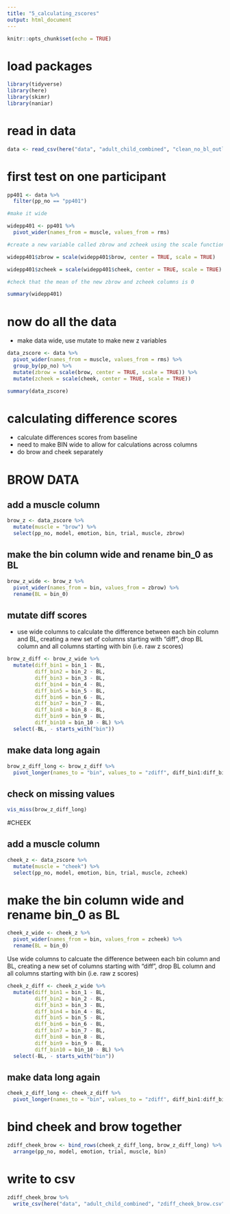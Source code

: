 ```yaml
---
title: "5_calculating_zscores"
output: html_document
---
```


```r
knitr::opts_chunk$set(echo = TRUE)
```

# load packages
```r
library(tidyverse)
library(here)
library(skimr)
library(naniar)
```

# read in data

```r
data <- read_csv(here("data", "adult_child_combined", "clean_no_bl_outliers.csv"))
```

# first test on one participant 

```r
pp401 <- data %>%
  filter(pp_no == "pp401")

#make it wide

widepp401 <- pp401 %>%
  pivot_wider(names_from = muscle, values_from = rms)

#create a new variable called zbrow and zcheek using the scale function and specify center = TRUE and scale = TRUE

widepp401$zbrow = scale(widepp401$brow, center = TRUE, scale = TRUE)

widepp401$zcheek = scale(widepp401$cheek, center = TRUE, scale = TRUE)

#check that the mean of the new zbrow and zcheek columns is 0 

summary(widepp401)

```

# now do all the data 

- make data wide, use mutate to make new z variables 

```r
data_zscore <- data %>%
  pivot_wider(names_from = muscle, values_from = rms) %>%
  group_by(pp_no) %>%
  mutate(zbrow = scale(brow, center = TRUE, scale = TRUE)) %>%
  mutate(zcheek = scale(cheek, center = TRUE, scale = TRUE))

summary(data_zscore)
```
# calculating difference scores 

- calculate differences scores from baseline
- need to make BIN wide to allow for calculations across columns
- do brow and cheek separately 

# BROW DATA

## add a muscle column
```r
brow_z <- data_zscore %>%
  mutate(muscle = "brow") %>%
  select(pp_no, model, emotion, bin, trial, muscle, zbrow)
```

## make the bin column wide and rename bin_0 as BL

```r
brow_z_wide <- brow_z %>%
  pivot_wider(names_from = bin, values_from = zbrow) %>%
  rename(BL = bin_0)
```

## mutate diff scores 

- use wide columns to calculate the difference between each bin column and BL, creating a new set of columns starting with "diff", drop BL column and all columns starting with bin (i.e. raw z scores)

```r
brow_z_diff <- brow_z_wide %>%
  mutate(diff_bin1 = bin_1 - BL,
         diff_bin2 = bin_2 - BL,
         diff_bin3 = bin_3 - BL,
         diff_bin4 = bin_4 - BL,
         diff_bin5 = bin_5 - BL,
         diff_bin6 = bin_6 - BL,
         diff_bin7 = bin_7 - BL,
         diff_bin8 = bin_8 - BL,
         diff_bin9 = bin_9 - BL,
         diff_bin10 = bin_10 - BL) %>%
  select(-BL, - starts_with("bin"))
```

## make data long again 

```r
brow_z_diff_long <- brow_z_diff %>%
  pivot_longer(names_to = "bin", values_to = "zdiff", diff_bin1:diff_bin10)
```

## check on missing values 

```r
vis_miss(brow_z_diff_long)
```

#CHEEK 

## add a muscle column 

```r
cheek_z <- data_zscore %>%
  mutate(muscle = "cheek") %>%
  select(pp_no, model, emotion, bin, trial, muscle, zcheek)
```

# make the bin column wide and rename bin_0 as BL

```r
cheek_z_wide <- cheek_z %>%
  pivot_wider(names_from = bin, values_from = zcheek) %>%
  rename(BL = bin_0)
```

Use wide columns to calcuate the difference between each bin column and BL, creating a new set of columns starting with “diff”, drop BL column and all columns starting with bin (i.e. raw z scores)
```r
cheek_z_diff <- cheek_z_wide %>%
  mutate(diff_bin1 = bin_1 - BL,
         diff_bin2 = bin_2 - BL,
         diff_bin3 = bin_3 - BL,
         diff_bin4 = bin_4 - BL,
         diff_bin5 = bin_5 - BL,
         diff_bin6 = bin_6 - BL,
         diff_bin7 = bin_7 - BL,
         diff_bin8 = bin_8 - BL,
         diff_bin9 = bin_9 - BL,
         diff_bin10 = bin_10 - BL) %>%
  select(-BL, - starts_with("bin"))
```

## make data long again 

```r
cheek_z_diff_long <- cheek_z_diff %>%
  pivot_longer(names_to = "bin", values_to = "zdiff", diff_bin1:diff_bin10)
```

# bind cheek and brow together

```r
zdiff_cheek_brow <- bind_rows(cheek_z_diff_long, brow_z_diff_long) %>%
  arrange(pp_no, model, emotion, trial, muscle, bin)
```

# write to csv

```r
zdiff_cheek_brow %>%
  write_csv(here("data", "adult_child_combined", "zdiff_cheek_brow.csv"))
```

